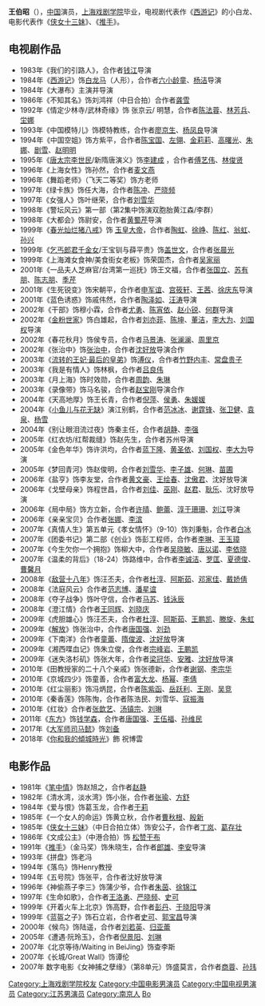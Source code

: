 {{BLP unsourced|time=2021-08-15T03:03:23+00:00}}
{{藝人
|姓名 = 王伯昭
|類型 = 男演員
|圖片 = 
|圖片尺寸 = 
|圖片簡介 = 
|原名 = 
|外文名 = 
|外文 =  
|羅馬拼音 = 
|英文名 = 
|暱稱 = 
|其他藝名 = 
|國籍 = {{PRC}}
|民族 = 汉族
|籍貫 = [[河北|河北]]
|出生日期 = {{birth_date_and age|1960|6|7}}
|出生地點 = {{CHN}}[[江苏省|江苏省]][[南京市|南京市]] 
|逝世日期 = 
|逝世地點 = 
|職業 = [[演員|演員]] 
|語言 = 
|教育程度 = 
|宗教信仰 =
|配偶 = 
|兒女 = 
|父母 = 
|音樂類型 = 
|演奏樂器 = 
|出生地 = 
|出道作 = 
|唱片公司 = 
|經紀公司 = 
|網站 = 
|相關團體 = 
|獎項 = 
|IMDb = 
}}
'''王伯昭'''（{{bd|1960年|9月24日|||catIdx=W}}），[[中国|中国]]演员，[[上海戏剧学院|上海戏剧学院]]毕业，电视剧代表作《[[西游记_(1986年电视剧)|西游记]]》的小白龙、电影代表作《[[侠女十三妹|侠女十三妹]]》、《[[推手_(电影)|推手]]》。

==电视剧作品==
*1983年《我们的引路人》，合作者[[钱江|钱江]]导演
*1984年《[[西游记|西游记]]》饰[[白龙马|白龙马]]（人形），合作者[[六小龄童|六小龄童]]、[[杨洁|杨洁]]导演
*1984年《大瀑布》主演并导演
*1986年《不知其名》饰刘鸿祥（中日合拍）合作者[[龚雪|龚雪]]
*1992年《情定少林寺/武林奇缘》饰 张京云/ 明慧，合作者[[陈法蓉|陈法蓉]]、[[林芳兵|林芳兵]]、[[坣娜|坣娜]]
*1993年《中国模特儿》饰模特教练，合作者[[廖京生|廖京生]]、[[杨凤良|杨凤良]]导演
*1994年《中国空姐》饰方紫平，合作者[[陈宝国|陈宝国]]、[[左翎|左翎]]、[[金莉莉|金莉莉]]、[[高曙光|高曙光]]、[[朱娜|朱娜]]、[[剧雪|剧雪]]、[[赵明明|赵明明]]
*1995年《[[唐太宗李世民|唐太宗李世民]]/新隋唐演义》饰[[李建成|李建成]] ，合作者[[傅艺伟|傅艺伟]]、[[林俊贤|林俊贤]]
*1996年《上海女性》饰孙然，合作者[[麦文燕|麦文燕]] 
*1996年《舞蹈老师》（飞天二等奖）饰方老师
*1997年《绿卡族》饰任大海，合作者[[陈冲_(演员)|陈冲]]、[[严晓频|严晓频]]
*1997年《女强人》饰叶继荣，合作者[[刘雪华|刘雪华]]
*1998年《警坛风云》第一部（第2集中饰演双胞胎黄江森/李群）
*1998年《大都会》饰尉安，合作者[[黄蜀芹|黄蜀芹]]导演
*1999年《[[春光灿烂猪八戒|春光灿烂猪八戒]]》饰 [[玉皇大帝|玉皇大帝]]，合作者[[陶虹|陶虹]]、[[徐峥|徐峥]]、[[陈红|陈红]]、[[翁虹|翁虹]]、[[孙兴|孙兴]]
*1999年《[[乞丐郎君千金女|乞丐郎君千金女]]/王宝钏与薛平贵》饰[[渊盖苏文|盖世文]]，合作者[[张晨光|张晨光]]
*1999年《上海滩女食神/美食街女老板》饰荣国杰，合作者[[吴家丽|吴家丽]]
*2001年《一品夫人芝麻官/台湾第一巡抚》饰王文福，合作者[[张国立|张国立]]、[[苏有朋|苏有朋]]、[[陈志朋|陈志朋]]、[[季芹|季芹]]
*2001年《生死锐变》饰宋朝平，合作者[[申军谊|申军谊]]、[[宫筱轩|宫筱轩]]、[[王茜|王茜]]、[[徐庆东|徐庆东]]导演
*2001年《蓝色诱惑》饰戚伟然，合作者[[陶泽如|陶泽如]]、[[汪涛|汪涛]]导演
*2002年《干部》饰穆小霖，合作者[[尤勇|尤勇]]、[[陈宵依|陈宵依]]、[[赵小锐|赵小锐]]、[[何群|何群]]导演
*2002年《[[金粉世家|金粉世家]]》饰白雄起，合作者[[刘亦菲|刘亦菲]]、[[陈坤|陈坤]]、[[董洁|董洁]]，[[李大为_(导演)|李大为]]、[[刘国权|刘国权]]导演
*2002年《春花秋月》饰侯专员，合作者[[马景涛|马景涛]]、[[张澜澜|张澜澜]]、[[周里京|周里京]]
*2002年《张治中》饰[[张治中|张治中]]，合作者[[沈好放|沈好放]]导演合作
*2003年《[[流转的王妃·最后的皇弟|流转的王妃·最后的皇弟]]》饰[[溥仪|溥仪]]，合作者[[竹野内丰|竹野内丰]]、[[常盘贵子|常盘贵子]]
*2003年《我是有情人》饰林枫，合作者[[吕良伟|吕良伟]]
*2003年《月上海》饰时效勋，合作者[[周韵|周韵]]、[[朱琳|朱琳]]
*2003年《录像带》饰马名骏，合作者[[赵宝刚|赵宝刚]]导演合作
*2004年《天高地厚》饰王长青，合作者[[倪萍|倪萍]]、[[侯勇|侯勇]]、[[朱媛媛|朱媛媛]]
*2004年《[[小鱼儿与花无缺|小鱼儿与花无缺]]》演江别鹤，合作者[[范冰冰|范冰冰]]、[[谢霆锋|谢霆锋]]、[[张卫健|张卫健]]、[[袁泉|袁泉]]、[[杨雪|杨雪]]
*2004年《别让眼泪流过夜》饰秦主任，合作者[[胡静|胡静]]、[[李强|李强]]
*2005年《红衣坊/红帮裁缝》饰赵先生，合作者苏州导演
*2005年《金色年华》饰许洪均，合作者[[蓝下隆|蓝下隆]]、[[黄圣依|黄圣依]]、[[刘国权|刘国权]]、[[李大为_(导演)|李大为]]导演
*2005年《梦回青河》饰赵俊明，合作者[[刘雪华|刘雪华]]、[[李子雄|李子雄]]、[[何琳|何琳]]、[[苗圃|苗圃]]
*2006年《盐亨》饰李友堂，合作者[[黄文豪|黄文豪]]、[[王绘春|王绘春]]、[[沈傲君|沈傲君]]、沈好放导演
*2006年《戈壁母亲》饰程世昌，合作者[[刘佳|刘佳]]、[[巫刚|巫刚]]、[[赵君|赵君]]、[[耿乐|耿乐]]、沈好放导演
*2006年《局中局》饰方立新，合作者[[许晴|许晴]]、[[鲍蕾|鲍蕾]]、[[淳于珊珊|淳于珊珊]]、[[刘江|刘江]]导演
*2006年《亲亲宝贝》合作者[[张娜|张娜]]、[[李滨|李滨]]
*2007年《真情人生》第五单元《孝女情怀》（9-10）饰刘秉魁，合作者[[白冰|白冰]] 
*2007年《团委书记》第二部《创业》饰彭工程师，合作者[[李琳|李琳]]、[[王玉璋|王玉璋]]
*2007年《今生欠你一个拥抱》饰柳大中，合作者[[吴晓敏|吴晓敏]]、[[唐以诺|唐以诺]]、[[李依晓|李依晓]]
*2007年《温柔的背后》（18-24）饰路维中，合作者[[李诚洁|李诚洁]]、[[罗匡|罗匡]]、[[夏德俊|夏德俊]]、[[曹馨月|曹馨月]] 
*2008年《[[敌营十八年|敌营十八年]]》饰汪丕夫，合作者[[杜淳|杜淳]]、[[阿斯茹|阿斯茹]]、[[邓家佳|邓家佳]]、[[戴娇倩|戴娇倩]] 
*2008年《法庭风云》合作者[[范志博|范志博]]、[[潘星谊|潘星谊]]
*2008年《夺子战争》饰叶守信，合作者[[马苏|马苏]]、[[钱泳辰|钱泳辰]]
*2008年《澄江情》合作者[[王同辉|王同辉]]、[[刘晓庆|刘晓庆]]
*2009年《虎胆雄心》饰汪丕夫，合作者[[杜淳|杜淳]]、[[阿斯茹|阿斯茹]]、[[王鹏凯|王鹏凯]]、[[滕旋|滕旋]]、[[朱虹|朱虹]]
*2009年《[[解放_(电视剧)|解放]]》饰张治中，合作者[[唐国强|唐国强]]、[[刘劲|刘劲]]
*2009年《下南洋》合作者[[童蕾|童蕾]]、[[隋俊波|隋俊波]]、[[沈好放|沈好放]]导演
*2009年《湘西喋血记》饰朱立俊，合作者[[宗峰岩|宗峰岩]]、[[王鹏凯|王鹏凯]] 
*2009年《迷失洛杉矶》饰张大年，合作者[[梁冠华|梁冠华]]、[[安雅|安雅]]、[[沈好放|沈好放]]导演
*2010年《田教授家的二十八个亲戚》饰张德新，合作者[[谢钢|谢钢]]、[[李宗华|李宗华]]
*2010年《京城四少》饰童善，合作者[[富大龙|富大龙]]、[[杨幂|杨幂]]、[[李倩|李倩]]
*2010年《红尘丽影》饰冯炳昆，合作者[[陈紫函|陈紫函]]、[[岳跃利|岳跃利]]、[[王刚|王刚]]、[[吴竞|吴竞]]
*2010年《秦香莲》饰陈恂，合作者陈浩民、刘雪华、[[寇振海|寇振海]]
*2010年《红妆》合作者[[张歆艺|张歆艺]]、[[汤镇宗|汤镇宗]]、[[刘琳|刘琳]]
*2011年《[[东方_(2011年电视剧)|东方]]》饰[[钱学森|钱学森]]，合作者[[唐国强|唐国强]]、[[王伍福|王伍福]]、[[孙维民|孙维民]]
*2017年《[[大军师司马懿|大军师司马懿]]》饰[[刘备|刘备]]
*2018年《[[你和我的傾城時光|你和我的傾城時光]]》飾 祝博雲

==电影作品==
*1981年《[[笔中情|笔中情]]》饰赵旭之，合作者[[赵静|赵静]]
*1982年《清水湾，淡水湾》饰小张，合作者[[张瑜|张瑜]]、[[方舒|方舒]]
*1984年《爱与恨》饰葛玉龙，合作者[[于莉|于莉]]
*1985年《一个女人的命运》饰黄立秋，合作者[[曹秋根|曹秋根]]、[[殷新|殷新]]
*1985年《[[侠女十三妹|侠女十三妹]]》（中日合拍立体）饰安公子，合作者[[丁岚|丁岚]]、[[葛存壮|葛存壮]]
*1986年《文成公主》（中港合拍）饰 [[松赞干布|松赞干布]]
*1991年《[[推手_(电影)|推手]]》（金马奖）饰朱晓生，合作者[[郎雄|郎雄]]、[[李安|李安]]导演
*1993年《拼盘》饰老冯
*1994年《落鸟》饰Henry教授
*1994年《五号院》饰张平，合作者沈好放导演
*1996年《神偷燕子李三》饰蒲少爷，合作者[[朱茵|朱茵]]、[[徐锦江|徐锦江]]
*1997年《生命如歌》，合作者[[王洛勇|王洛勇]]、[[严晓频|严晓频]]、[[史可|史可]]
*1999年《开着火车上北京》饰高野，合作者[[彭丹|彭丹]]、[[于晓阳|于晓阳]]导演
*1999年《蓝盔之子》饰石立岩，合作者[[史可|史可]]、[[郭宝昌|郭宝昌]]导演
*2000年《候鸟》饰陆遥，合作者[[刘若英|刘若英]]、[[归亚蕾|归亚蕾]]
*2005年《遭遇·阮玲玉》，合作者[[倪景阳|倪景阳]]、[[刘琳|刘琳]]
*2007年《北京等待/Waiting in BeiJing》饰查李斯
*2007年《长城/Great Wall》饰谭伦
*2007年 数字电影《女神捕之孽缘》（第8单元）饰盛莫言，合作者[[商蓉|商蓉]]、[[孙玮|孙玮]]

{{DEFAULTSORT:Wang bozhao}}
[[Category:上海戏剧学院校友|Category:上海戏剧学院校友]]
[[Category:中国电影男演员|Category:中国电影男演员]]
[[Category:中国电视男演员|Category:中国电视男演员]]
[[Category:江苏男演员|Category:江苏男演员]]
[[Category:南京人|Category:南京人]]
[[Category:王姓|Bo]]